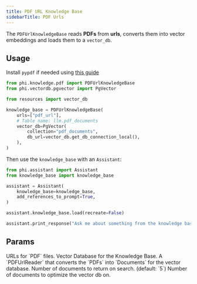```yaml
---
title: PDF URL Knowledge Base
sidebarTitle: PDF Urls
---
```


The `PDFUrlKnowledgeBase` reads **PDFs** from **urls**, converts them into vector embeddings and loads them to a `vector_db`.

## Usage

<Note>

Install `pypdf` if needed using [this guide](/how-to/python-libraries)

</Note>

```python knowledge_base.py
from phi.knowledge.pdf import PDFUrlKnowledgeBase
from phi.vectordb.pgvector import PgVector

from resources import vector_db

knowledge_base = PDFUrlKnowledgeBase(
    urls=["pdf_url"],
    # Table name: llm.pdf_documents
    vector_db=PgVector(
        collection="pdf_documents",
        db_url=vector_db.get_db_connection_local(),
    ),
)
```

Then use the `knowledge_base` with an `Assistant`:

```python assistant.py
from phi.assistant import Assistant
from knowledge_base import knowledge_base

assistant = Assistant(
    knowledge_base=knowledge_base,
    add_references_to_prompt=True,
)

assistant.knowledge_base.load(recreate=False)

assistant.print_response("Ask me about something from the knowledge base")
```

## Params

<ResponseField name="urls" type="List[str]">
  URLs for `PDF` files.
</ResponseField>
<ResponseField name="vector_db" type="VectorDb">
  Vector Database for the Knowledge Base.
</ResponseField>
<ResponseField name="reader" type="PDFUrlReader">
  A `PDFUrlReader` that converts the `PDFs` into `Documents` for the vector
  database.
</ResponseField>
<ResponseField name="num_documents" type="int">
  Number of documents to return on search. (default: `5`)
</ResponseField>
<ResponseField name="optimize_on" type="int">
  Number of documents to optimize the vector db on.
</ResponseField>
